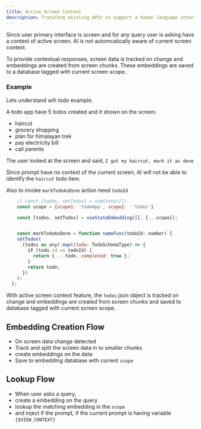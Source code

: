 ```yaml
---
title: Active Screen Context
description: Transform existing APIs to support a human language interface for both requests and responses.
---
```



Since user primary interface is screen and for any query user is asking have a context of active screen. AI is not automcatically aware of current screen context.


To provide contextual responses, screen data is tracked on change and embeddings are created from screen chunks. These embeddings are saved to a database tagged with current screen scope.

### Example

Lets understand wih todo example.

A todo app have 5 todos created and it shown on the screen.
- haircut
- grocery shopping
- plan for himalayan trek
- pay electricity bill
- call parents

The user looked at the screen and said, `I got my haircut, mark it as done`

Since prompt have no context of the current screen, AI will not be able to identify the `haircut` todo item.

Also to invoke `markTodoAsDone` action need `todoId`
```js
    // const [todos, setTodos] = useState([])
    const scope = {scope1: 'todoApp', scope2:  'todos'}

    const [todos, setTodos] = useStateEmbedding([], {...scope});


    const markTodoAsDone = function nameFunc(todoId: number) {
    setTodos(
      (todos as any).map((todo: TodoSchemaType) => {
        if (todo.id == todoId) {
          return { ...todo, completed: true };
        }
        return todo;
      })
    );
  };

```

With active screen context feature, the `todos` json object is tracked on change and embeddings are created from screen chunks and saved to database tagged with current screen scope.



## Embedding Creation Flow

- On screen data change detected
- Track and split the screen data in to smaller chunks
- create embeddings on the data
- Save to embedding database with current `scope`

## Lookup Flow

- When user asks a query,
- create a embedding on the query
- lookup the matching embedding in the `scope`
- and inject if the prompt, if the current prompt is having variable `{$VIEW_CONTEXT}`
